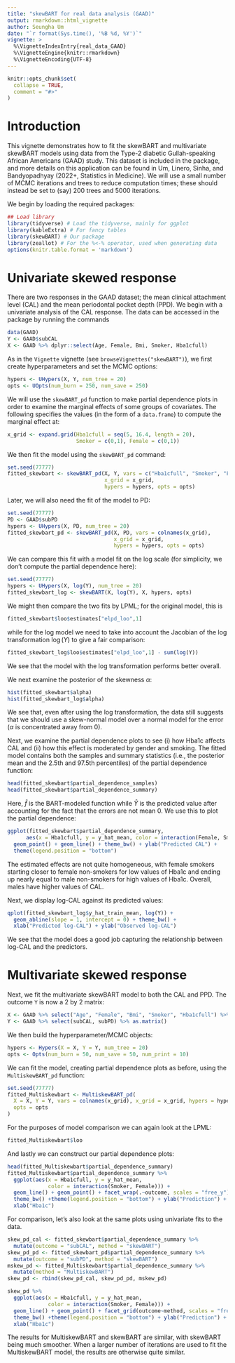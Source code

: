 ```yaml
---
title: "skewBART for real data analysis (GAAD)"
output: rmarkdown::html_vignette
author: Seungha Um
date: "`r format(Sys.time(), '%B %d, %Y')`"
vignette: >
  %\VignetteIndexEntry{real_data_GAAD}
  %\VignetteEngine{knitr::rmarkdown}
  %\VignetteEncoding{UTF-8}
---
```


```r
knitr::opts_chunk$set(
  collapse = TRUE,
  comment = "#>"
)
```

# Introduction 

This vignette demonstrates how to fit the skewBART and multivariate skewBART
models using data from the Type-2 diabetic Gullah-speaking African Americans
(GAAD) study. This dataset is included in the package, and more details on this
application can be found in Um, Linero, Sinha, and Bandyopadhyay (2022+,
Statistics in Medicine). We will use a small number of MCMC iterations and trees
to reduce computation times; these should instead be set to (say) 200 trees and
5000 iterations.

We begin by loading the required packages:
```r
## Load library
library(tidyverse) # Load the tidyverse, mainly for ggplot
library(kableExtra) # For fancy tables
library(skewBART) # Our package
library(zeallot) # For the %<-% operator, used when generating data
options(knitr.table.format = 'markdown')
```


# Univariate skewed response

There are two responses in the GAAD dataset; the mean clinical attachment level
(CAL) and the mean periodontal pocket depth (PPD). We begin with a univariate
analysis of the CAL response. The data can be accessed in the package by running
the commands
```r
data(GAAD)
Y <- GAAD$subCAL
X <- GAAD %>% dplyr::select(Age, Female, Bmi, Smoker, Hba1cfull)
```
As in the `Vignette` vignette (see `browseVignettes("skewBART")`), we first
create hyperparameters and set the MCMC options:
```r
hypers <- UHypers(X, Y, num_tree = 20)
opts <- UOpts(num_burn = 250, num_save = 250)
```
We will use the `skewBART_pd` function to make partial dependence plots in order
to examine the marginal effects of some groups of covariates. The following
specifies the values (in the form of a `data.frame`) to compute the marginal
effect at:
```r
x_grid <- expand.grid(Hba1cfull = seq(5, 16.4, length = 20), 
                      Smoker = c(0,1), Female = c(0,1))
```
We then fit the model using the `skewBART_pd` command:
```r
set.seed(77777)
fitted_skewbart <- skewBART_pd(X, Y, vars = c("Hba1cfull", "Smoker", "Female"), 
                               x_grid = x_grid,
                               hypers = hypers, opts = opts)
```
Later, we will also need the fit of the model to PD:
```r
set.seed(77777)
PD <- GAAD$subPD
hypers <- UHypers(X, PD, num_tree = 20)
fitted_skewbart_pd <- skewBART_pd(X, PD, vars = colnames(x_grid), 
                                  x_grid = x_grid, 
                                  hypers = hypers, opts = opts)
```

We can compare this fit with a model fit on the log scale (for simplicity, we
don't compute the partial dependence here):
```r
set.seed(77777)
hypers <- UHypers(X, log(Y), num_tree = 20)
fitted_skewbart_log <- skewBART(X, log(Y), X, hypers, opts)
```
We might then compare the two fits by LPML; for the original model, this is
```r
fitted_skewbart$loo$estimates["elpd_loo",1]
```
while for the log model we need to take into account the Jacobian of the log
transformation $\log(Y)$ to give a fair comparison:
```r
fitted_skewbart_log$loo$estimates["elpd_loo",1] - sum(log(Y))
```
We see that the model with the log transformation performs better overall.

We next examine the posterior of the skewness $\alpha$:
```r
hist(fitted_skewbart$alpha)
hist(fitted_skewbart_log$alpha)
```

We see that, even after using the log transformation, the data still suggests
that we should use a skew-normal model over a normal model for the error
($\alpha$ is concentrated away from $0$).

Next, we examine the partial dependence plots to see (i) how Hba1c affects
CAL and (ii) how this effect is moderated by gender and smoking. The fitted
model contains both the samples and summary statistics (i.e., the posterior mean
and the 2.5th and 97.5th percentiles) of the partial dependence function:
```r
head(fitted_skewbart$partial_dependence_samples)
head(fitted_skewbart$partial_dependence_summary)
```
Here, $\widehat f$ is the BART-modeled function while $\widehat Y$ is the
predicted value after accounting for the fact that the errors are not mean 0.
We use this to plot the partial dependence:
```r
ggplot(fitted_skewbart$partial_dependence_summary, 
      aes(x = Hba1cfull, y = y_hat_mean, color = interaction(Female, Smoker))) +
  geom_point() + geom_line() + theme_bw() + ylab("Predicted CAL") + 
  theme(legend.position = "bottom")
```

The estimated effects are not quite homogeneous, with female smokers starting
closer to female non-smokers for low values of Hba1c and ending up nearly
equal to male non-smokers for high values of Hba1c. Overall, males have higher
values of CAL.

Next, we display log-CAL against its predicted values:
```r
qplot(fitted_skewbart_log$y_hat_train_mean, log(Y)) +
  geom_abline(slope = 1, intercept = 0) + theme_bw() +
  xlab("Predicted log-CAL") + ylab("Observed log-CAL")
```

We see that the model does a good job capturing the relationship between log-CAL
and the predictors.



# Multivariate skewed response

Next, we fit the multivariate skewBART model to both the CAL and PPD. The
outcome `Y` is now a 2 by 2 matrix:
```r
X <- GAAD %>% select("Age", "Female", "Bmi", "Smoker", "Hba1cfull") %>% as.matrix()
Y <- GAAD %>% select(subCAL, subPD) %>% as.matrix()
```
We then build the hyperparameter/MCMC objects:
```r
hypers <- Hypers(X = X, Y = Y, num_tree = 20)
opts <- Opts(num_burn = 50, num_save = 50, num_print = 10)
```
We can fit the model, creating partial dependence plots as before, using the
`MultiskewBART_pd` function:
```r
set.seed(77777)
fitted_Multiskewbart <- MultiskewBART_pd(
  X = X, Y = Y, vars = colnames(x_grid), x_grid = x_grid, hypers = hypers, 
  opts = opts
)
```
For the purposes of model comparison we can again look at the LPML:
```r
fitted_Multiskewbart$loo
```
And lastly we can construct our partial dependence plots:
```r
head(fitted_Multiskewbart$partial_dependence_summary)
fitted_Multiskewbart$partial_dependence_summary %>%
  ggplot(aes(x = Hba1cfull, y = y_hat_mean, 
             color = interaction(Smoker, Female))) + 
  geom_line() + geom_point() + facet_wrap(.~outcome, scales = "free_y") + 
  theme_bw() +theme(legend.position = "bottom") + ylab("Prediction") +
  xlab("Hba1c")
```

For comparison, let's also look at the same plots using univariate fits
to the data.
```r
skew_pd_cal <- fitted_skewbart$partial_dependence_summary %>%
  mutate(outcome = "subCAL", method = "skewBART")
skew_pd_pd <- fitted_skewbart_pd$partial_dependence_summary %>%
  mutate(outcome = "subPD", method = "skewBART")
mskew_pd <- fitted_Multiskewbart$partial_dependence_summary %>% 
  mutate(method = "MultiskewBART")
skew_pd <- rbind(skew_pd_cal, skew_pd_pd, mskew_pd)

skew_pd %>% 
  ggplot(aes(x = Hba1cfull, y = y_hat_mean, 
             color = interaction(Smoker, Female))) + 
  geom_line() + geom_point() + facet_grid(outcome~method, scales = "free_y") + 
  theme_bw() +theme(legend.position = "bottom") + ylab("Prediction") +
  xlab("Hba1c")
```

The results for MultiskewBART and skewBART are similar, with skewBART being much
smoother. When a larger number of iterations are used to fit the MultiskewBART
model, the results are otherwise quite similar.
